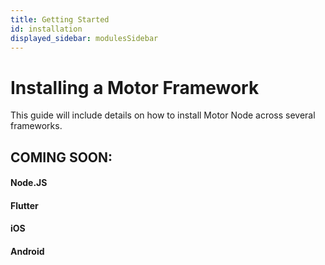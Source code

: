 ---
title: Getting Started
id: installation
displayed_sidebar: modulesSidebar
---

# Installing a Motor Framework

This guide will include details on how to install Motor Node across several frameworks.

## COMING SOON: 

#### Node.JS

#### Flutter

#### iOS

#### Android
